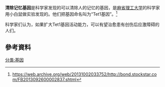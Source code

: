 {{Onesource|time=2021-05-15T03:13:43+00:00}}
{{medical}}
'''清除记忆基因'''是科学家发现的可以清除人的记忆的基因，是[[麻省理工大学|麻省理工大学]]的科学家用小白鼠做实验发现的。他们把基因命名叫为“Tet1基因”。<ref>https://web.archive.org/web/20131002033752/http://bond.stockstar.com/FB2013092600002837.shtml</ref>

科学家们认为，如果扩大Tet1基因活动能力，可以有望治愈患有创伤后应激障碍的人们。

==參考資料==
{{reflist}}

{{记忆}}
[[分类:基因|分类:基因]]